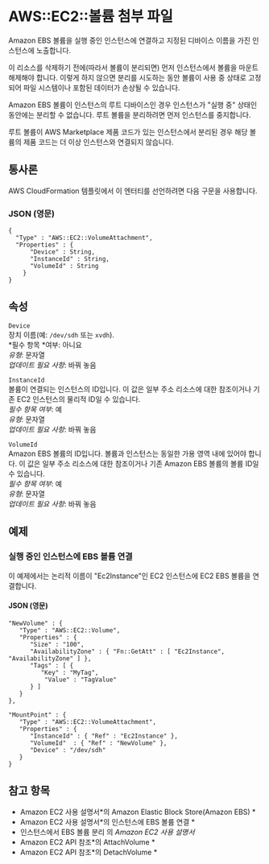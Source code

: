# AWS::EC2::볼륨 첨부 파일

Amazon EBS 볼륨을 실행 중인 인스턴스에 연결하고 지정된 디바이스 이름을 가진 인스턴스에 노출합니다.

이 리소스를 삭제하기 전에(따라서 볼륨이 분리되면) 먼저 인스턴스에서 볼륨을 마운트 해제해야 합니다. 이렇게 하지 않으면 분리를 시도하는 동안 볼륨이 사용 중 상태로 고정되어 파일 시스템이나 포함된 데이터가 손상될 수 있습니다.

Amazon EBS 볼륨이 인스턴스의 루트 디바이스인 경우 인스턴스가 "실행 중" 상태인 동안에는 분리할 수 없습니다. 루트 볼륨을 분리하려면 먼저 인스턴스를 중지합니다.

루트 볼륨이 AWS Marketplace 제품 코드가 있는 인스턴스에서 분리된 경우 해당 볼륨의 제품 코드는 더 이상 인스턴스와 연결되지 않습니다.

## 통사론

AWS CloudFormation 템플릿에서 이 엔터티를 선언하려면 다음 구문을 사용합니다.

### JSON (영문)

```
{
  "Type" : "AWS::EC2::VolumeAttachment",
  "Properties" : {
      "Device" : String,
      "InstanceId" : String,
      "VolumeId" : String
    }
}
```

## 속성

`Device`  
장치 이름(예: `/dev/sdh` 또는 `xvdh`).  
*필수 항목 *여부: 아니요  
_유형_: 문자열  
_업데이트 필요 사항_: 바꿔 놓음

`InstanceId`  
볼륨이 연결되는 인스턴스의 ID입니다. 이 값은 일부 주소 리소스에 대한 참조이거나 기존 EC2 인스턴스의 물리적 ID일 수 있습니다.  
_필수 항목 여부_: 예  
_유형_: 문자열  
_업데이트 필요 사항_: 바꿔 놓음

`VolumeId`  
Amazon EBS 볼륨의 ID입니다. 볼륨과 인스턴스는 동일한 가용 영역 내에 있어야 합니다. 이 값은 일부 주소 리소스에 대한 참조이거나 기존 Amazon EBS 볼륨의 볼륨 ID일 수 있습니다.  
_필수 항목 여부_: 예  
_유형_: 문자열  
_업데이트 필요 사항_: 바꿔 놓음

## 예제

### 실행 중인 인스턴스에 EBS 볼륨 연결

이 예제에서는 논리적 이름이 "Ec2Instance"인 EC2 인스턴스에 EC2 EBS 볼륨을 연결합니다.

#### JSON (영문)

```
"NewVolume" : {
   "Type" : "AWS::EC2::Volume",
   "Properties" : {
      "Size" : "100",
      "AvailabilityZone" : { "Fn::GetAtt" : [ "Ec2Instance", "AvailabilityZone" ] },
      "Tags" : [ {
         "Key" : "MyTag",
          "Value" : "TagValue"
      } ]
   }
},

"MountPoint" : {
   "Type" : "AWS::EC2::VolumeAttachment",
   "Properties" : {
      "InstanceId" : { "Ref" : "Ec2Instance" },
      "VolumeId"  : { "Ref" : "NewVolume" },
      "Device" : "/dev/sdh"
   }
}
```

## 참고 항목

- Amazon EC2 사용 설명서*의 Amazon Elastic Block Store(Amazon EBS) *
- Amazon EC2 사용 설명서*의 인스턴스에 EBS 볼륨 연결 *
- 인스턴스에서 EBS 볼륨 분리 의 _Amazon EC2 사용 설명서_
- Amazon EC2 API 참조*의 AttachVolume *
- Amazon EC2 API 참조*의 DetachVolume *
